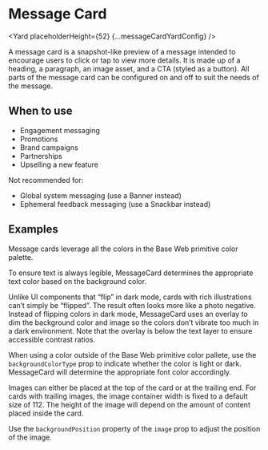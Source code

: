 <!--
Copyright (c) Uber Technologies, Inc.

This source code is licensed under the MIT license found in the
LICENSE file in the root directory of this source tree.
-->






# Message Card

<Yard placeholderHeight={52} {...messageCardYardConfig} />

A message card is a snapshot-like preview of a message intended to encourage users to click or tap to view more details.
It is made up of a heading, a paragraph, an image asset, and a CTA (styled as a button). All parts of the message card can be configured on and off to suit the needs of the message.

## When to use

- Engagement messaging
- Promotions
- Brand campaigns
- Partnerships
- Upselling a new feature

Not recommended for:

- Global system messaging (use a Banner instead)
- Ephemeral feedback messaging (use a Snackbar instead)

## Examples

<Example title="Color" path="message-card/color.tsx">
  <ColorMessageCard />
</Example>

Message cards leverage all the colors in the Base Web primitive color palette.

To ensure text is always legible, MessageCard determines the appropriate text color based on the background color.

Unlike UI components that “flip” in dark mode, cards with rich illustrations can’t simply be “flipped”. The result often looks more like a photo negative. Instead of flipping colors in dark mode, MessageCard uses an overlay to dim the background color and image so the colors don’t vibrate too much in a dark environment. Note that the overlay is below the text layer to ensure accessible contrast ratios.

<Example title="Custom color" path="message-card/custom-color.tsx">
  <CustomColorMessageCard />
</Example>

When using a color outside of the Base Web primitive color pallete, use the `backgroundColorType` prop to indicate whether the color is light or dark. MessageCard will determine the appropriate font color accordingly.

<Example title="Layout" path="message-card/layout.tsx">
  <LayoutMessageCard />
</Example>

Images can either be placed at the top of the card or at the trailing end. For cards with trailing images, the image container width is fixed to a default size of 112. The height of the image will depend on the amount of content placed inside the card.

<Example title="Adjusting the image position" path="message-card/positioning.tsx">
  <PositioningMessageCard />
</Example>

Use the `backgroundPosition` property of the `image` prop to adjust the position of the image.

<Exports component={MessageCardExports} title="MessageCard exports" path="baseui/message-card" />
